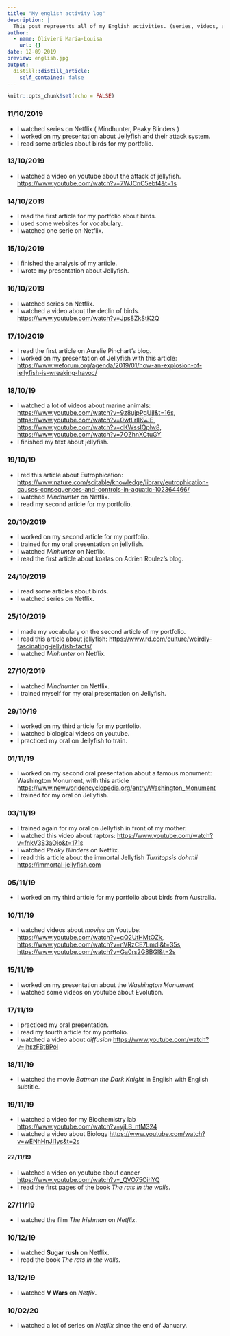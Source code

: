 ```yaml
---
title: "My english activity log"
description: |
  This post represents all of my English activities. (series, videos, articles, homework, ...)
author:
  - name: Olivieri Maria-Louisa
    url: {}
date: 12-09-2019
preview: english.jpg
output:
  distill::distill_article:
    self_contained: false
---
```


```r
knitr::opts_chunk$set(echo = FALSE)
```

### **11/10/2019**  

* I watched series on Netflix ( Mindhunter, Peaky Blinders )
* I worked on my presentation about Jellyfish and their attack system. 
* I read some articles about birds for my portfolio.

### **13/10/2019**

* I watched a video on youtube about the attack of jellyfish.
<https://www.youtube.com/watch?v=7WJCnC5ebf4&t=1s>

### **14/10/2019**

* I read the first article for my portfolio about birds.
* I used some websites for vocabulary.
* I watched one serie on Netflix.

### **15/10/2019**

* I finished the analysis of my article.
* I wrote my presentation about Jellyfish.

### **16/10/2019**

* I watched series on Netflix.
* I watched a video about the declin of birds.
<https://www.youtube.com/watch?v=Jps8ZkStK2Q>

### **17/10/2019**

* I read the first article on Aurelie Pinchart's blog.
* I worked on my presentation of Jellyfish with this article: <https://www.weforum.org/agenda/2019/01/how-an-explosion-of-jellyfish-is-wreaking-havoc/>

### **18/10/19**

* I watched a lot of videos about marine animals:
<https://www.youtube.com/watch?v=9z8ujpPgUjI&t=16s>, <https://www.youtube.com/watch?v=0wtLrlIKvJE>, <https://www.youtube.com/watch?v=dKWssIQplw8>, <https://www.youtube.com/watch?v=7OZhnXCtuGY> 
* I finished my text about jellyfish.

### **19/10/19**

* I red this article about Eutrophication: <https://www.nature.com/scitable/knowledge/library/eutrophication-causes-consequences-and-controls-in-aquatic-102364466/>
* I watched *Mindhunter* on Netflix.
* I read my second article for my portfolio.

### **20/10/2019**

* I worked on my second article for my portfolio.
* I trained for my oral presentation on jellyfish.
* I watched *Minhunter* on Netflix. 
* I read the first article about koalas on Adrien Roulez's blog. 

### **24/10/2019**

* I read some articles about birds.
* I watched series on Netflix.

### **25/10/2019**

* I made my vocabulary on the second article of my portfolio.
* I read this article about jellyfish: <https://www.rd.com/culture/weirdly-fascinating-jellyfish-facts/> 
* I watched *Minhunter* on Netflix.

### **27/10/2019**

* I watched *Mindhunter* on Netflix.
* I trained myself for my oral presentation on Jellyfish.

### **29/10/19**

* I worked on my third article for my portfolio.
* I watched biological videos on youtube.
* I practiced my oral on Jellyfish to train.

### **01/11/19**

* I worked on my second oral presentation about a famous monument: Washington Monument, with this article <https://www.newworldencyclopedia.org/entry/Washington_Monument>
* I trained for my oral on Jellyfish.

### **03/11/19**

* I trained again for my oral on Jellyfish in front of my mother.
* I watched this video about raptors: <https://www.youtube.com/watch?v=fnkV3S3aOio&t=171s>
* I watched *Peaky Blinders* on Netflix.
* I read this article about the immortal Jellyfish *Turritopsis dohrnii* <https://immortal-jellyfish.com>

### **05/11/19**

* I worked on my third article for my portfolio about birds from Australia.

### **10/11/19**

* I watched videos about *movies* on Youtube: <https://www.youtube.com/watch?v=qQ2UtHMtOZk>, <https://www.youtube.com/watch?v=nVRzCE7LmdI&t=35s>, <https://www.youtube.com/watch?v=Ga0rs2G8BGI&t=2s>

### **15/11/19**

* I worked on my presentation about the *Washington Monument*
* I watched some videos on youtube about Evolution.

### **17/11/19**

* I practiced my oral presentation.
* I read my fourth article for my portfolio.
* I watched a video about *diffusion* <https://www.youtube.com/watch?v=jhszFBtBPoI>

### **18/11/19**

* I watched the movie *Batman the Dark Knight* in English with English subtitle.

### **19/11/19**

* I watched a video for my Biochemistry lab <https://www.youtube.com/watch?v=yjLB_ntM324> 
* I watched a video about Biology <https://www.youtube.com/watch?v=wENhHnJI1ys&t=2s>

#### **22/11/19**

* I watched a video on youtube about cancer <https://www.youtube.com/watch?v=_QVO75CihYQ> 
* I read the first pages of the book *The rats in the walls*.

### **27/11/19**

* I watched the film *The Irishman* on *Netflix*.

### **10/12/19**

* I watched **Sugar rush** on Netflix.
* I read the book *The rats in the walls*.

### **13/12/19**

* I watched **V Wars** on *Netfix*.

### **10/02/20**

* I watched a lot of series on *Netflix* since the end of January.

